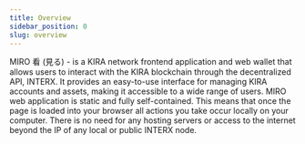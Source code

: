 ```yaml
---
title: Overview
sidebar_position: 0
slug: overview
---
```





MIRO 看 (見る) - is a KIRA network frontend application and web wallet that allows users to interact with the KIRA blockchain through the decentralized API, INTERX. It provides an easy-to-use interface for managing KIRA accounts and assets, making it accessible to a wide range of users. MIRO web application is static and fully self-contained. This means that once the page is loaded into your browser all actions you take occur locally on your computer. There is no need for any hosting servers or access to the internet beyond the IP of any local or public INTERX node.

